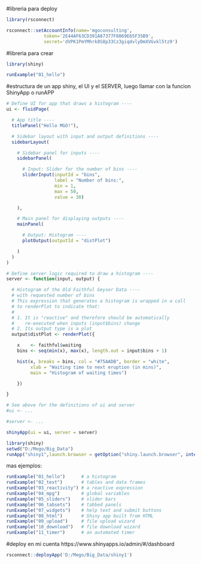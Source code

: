 
#libreria para deploy
```r
library(rsconnect)
```

```r
rsconnect::setAccountInfo(name='mgoconsulting',
			  token='2E44AF63CD391A87377F8069E65F35B9',
			  secret='dVPK1PmYMhrk8S8p33Cz3giqdvlyDmXVGvkl5tz9')
```

#libreria para crear

```r
library(shiny)
```
```r
runExample("01_hello")
```


#estructura de un app shiny, el UI y el SERVER, luego llamar con la funcion ShinyApp o runAPP

```r

# Define UI for app that draws a histogram ----
ui <- fluidPage(

  # App title ----
  titlePanel("Hello MGO!"),

  # Sidebar layout with input and output definitions ----
  sidebarLayout(

    # Sidebar panel for inputs ----
    sidebarPanel(

      # Input: Slider for the number of bins ----
      sliderInput(inputId = "bins",
                  label = "Number of bins:",
                  min = 1,
                  max = 50,
                  value = 30)

    ),

    # Main panel for displaying outputs ----
    mainPanel(

      # Output: Histogram ----
      plotOutput(outputId = "distPlot")

    )
  )
)
```

```r
# Define server logic required to draw a histogram ----
server <- function(input, output) {

  # Histogram of the Old Faithful Geyser Data ----
  # with requested number of bins
  # This expression that generates a histogram is wrapped in a call
  # to renderPlot to indicate that:
  #
  # 1. It is "reactive" and therefore should be automatically
  #    re-executed when inputs (input$bins) change
  # 2. Its output type is a plot
  output$distPlot <- renderPlot({

    x    <- faithful$waiting
    bins <- seq(min(x), max(x), length.out = input$bins + 1)

    hist(x, breaks = bins, col = "#75AADB", border = "white",
         xlab = "Waiting time to next eruption (in mins)",
         main = "Histogram of waiting times")

    })

}
```

```r
# See above for the definitions of ui and server
#ui <- ...

#server <- ...

shinyApp(ui = ui, server = server)
```


```r
library(shiny)
setwd("D:/Mego/Big_Data")
runApp("shiny1",launch.browser = getOption("shiny.launch.browser", interactive()))

```

mas ejemplos:
```r
runExample("01_hello")      # a histogram
runExample("02_text")       # tables and data frames
runExample("03_reactivity") # a reactive expression
runExample("04_mpg")        # global variables
runExample("05_sliders")    # slider bars
runExample("06_tabsets")    # tabbed panels
runExample("07_widgets")    # help text and submit buttons
runExample("08_html")       # Shiny app built from HTML
runExample("09_upload")     # file upload wizard
runExample("10_download")   # file download wizard
runExample("11_timer")      # an automated timer
```


#deploy en mi cuenta https://www.shinyapps.io/admin/#/dashboard

```r
rsconnect::deployApp('D:/Mego/Big_Data/shiny1')
```



